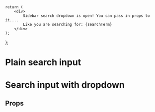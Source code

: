 
    return (
        <div>
            Sidebar search dropdown is open! You can pass in props to it....
            Like you are searching for: {searchTerm}
        </div>
    );
};

<Meta title="Inputs/search" component={Search} />

# Plain search input

<Preview>
    <Story name="search">
        <Search color="black" />
    </Story>
</Preview>

# Search input with dropdown

<Preview>
    <Story name="search with dropdown">
        <div style={{ minHeight: "100px" }}>
            <Search color="black" initialSearchTerm="My Search Term Here">
                <SearchDropdown />
            </Search>
        </div>
    </Story>
</Preview>

## Props

<Props of={Search} />
